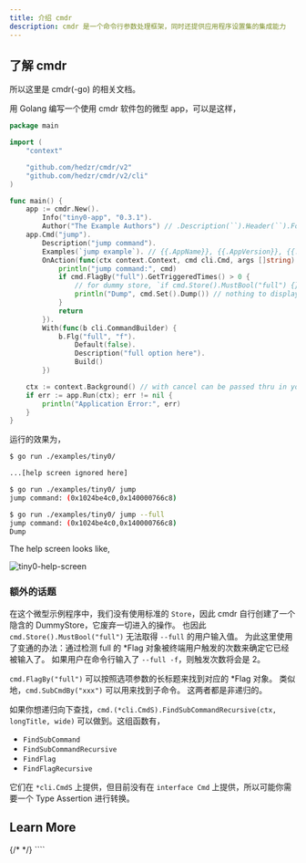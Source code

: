 ```yaml
---
title: 介绍 cmdr
description: cmdr 是一个命令行参数处理框架，同时还提供应用程序设置集的集成能力
---
```


## 了解 cmdr

所以这里是 cmdr(-go) 的相关文档。

<Cards>
  <Card title="Cmdr(-go) v2 Documentation" href="./v2.x/" />
  <Card title="Cmdr(-go) v1 Documentation" href="./v1.x/" />
</Cards>

用 Golang 编写一个使用 cmdr 软件包的微型 app，可以是这样，

```go title="./examples/tiny0/main.go"
package main

import (
	"context"

	"github.com/hedzr/cmdr/v2"
	"github.com/hedzr/cmdr/v2/cli"
)

func main() {
	app := cmdr.New().
		Info("tiny0-app", "0.3.1").
		Author("The Example Authors") // .Description(``).Header(``).Footer(``)
	app.Cmd("jump").
		Description("jump command").
		Examples(`jump example`). // {{.AppName}}, {{.AppVersion}}, {{.DadCommands}}, {{.Commands}}, ...
		OnAction(func(ctx context.Context, cmd cli.Cmd, args []string) (err error) {
			println("jump command:", cmd)
			if cmd.FlagBy("full").GetTriggeredTimes() > 0 {
				// for dummy store, `if cmd.Store().MustBool("full") {}` cannot work
				println("Dump", cmd.Set().Dump()) // nothing to display since a dummy store created
			}
			return
		}).
		With(func(b cli.CommandBuilder) {
			b.Flg("full", "f").
				Default(false).
				Description("full option here").
				Build()
		})

	ctx := context.Background() // with cancel can be passed thru in your actions
	if err := app.Run(ctx); err != nil {
		println("Application Error:", err)
	}
}
```

运行的效果为，

```bash
$ go run ./examples/tiny0/

...[help screen ignored here]

$ go run ./examples/tiny0/ jump
jump command: (0x1024be4c0,0x140000766c8)

$ go run ./examples/tiny0/ jump --full
jump command: (0x1024be4c0,0x140000766c8)
Dump
```

The help screen looks like,

![tiny0-help-screen](/cmdr/v2/guide/2025-02-16T09.14.24.png)

### 额外的话题

在这个微型示例程序中，我们没有使用标准的 `Store`，因此 cmdr 自行创建了一个隐含的 DummyStore，它废弃一切进入的操作。
也因此 `cmd.Store().MustBool("full")` 无法取得 `--full` 的用户输入值。
为此这里使用了变通的办法：通过检测 full 的 \*Flag 对象被终端用户触发的次数来确定它已经被输入了。
如果用户在命令行输入了 `--full -f`，则触发次数将会是 2。

`cmd.FlagBy("full")` 可以按照选项参数的长标题来找到对应的 \*Flag 对象。
类似地，`cmd.SubCmdBy("xxx")` 可以用来找到子命令。
这两者都是非递归的。

如果你想递归向下查找，`cmd.(*cli.CmdS).FindSubCommandRecursive(ctx, longTitle, wide)` 可以做到。这组函数有，

- `FindSubCommand`
- `FindSubCommandRecursive`
- `FindFlag`
- `FindFlagRecursive`

它们在 `*cli.CmdS` 上提供，但目前没有在 `interface Cmd` 上提供，所以可能你需要一个 Type Assertion 进行转换。

## Learn More

<Cards>
  <Card
    title="Learn more about `hedzr/store`"
    href="https://github.com/hedzr/store"
  />
  {/* <Card title="Learn more about Fumadocs" href="https://fumadocs.vercel.app" /> */}
</Cards>
````
